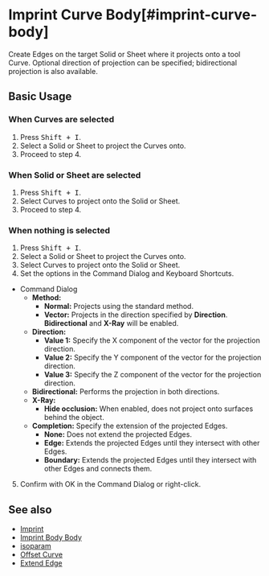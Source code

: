 
# Imprint Curve Body[#imprint-curve-body]

<Reference shortcut="Shift + I" command="Imprint Curve Body" button="" />

Create Edges on the target Solid or Sheet where it projects onto a tool Curve. Optional direction of projection can be specified; bidirectional projection is also available.

## Basic Usage

### When Curves are selected

1. Press <kbd>Shift + I</kbd>.
2. Select a Solid or Sheet to project the Curves onto.
3. Proceed to step 4.

### When Solid or Sheet are selected

1. Press <kbd>Shift + I</kbd>.
2. Select Curves to project onto the Solid or Sheet.
3. Proceed to step 4.

### When nothing is selected

1. Press <kbd>Shift + I</kbd>.
2. Select a Solid or Sheet to project the Curves onto.
3. Select Curves to project onto the Solid or Sheet.
4. Set the options in the Command Dialog and Keyboard Shortcuts.
- <Kst>Command Dialog</Kst>
     - **Method:**
          - **Normal:** Projects using the standard method.
          - **Vector:** Projects in the direction specified by **Direction**. **Bidirectional** and **X-Ray** will be enabled.
     - **Direction:**
          - **Value 1:** Specify the X component of the vector for the projection direction.
          - **Value 2:** Specify the Y component of the vector for the projection direction.
          - **Value 3:** Specify the Z component of the vector for the projection direction.
     - **Bidirectional:** Performs the projection in both directions.
     - **X-Ray:** 
          - **Hide occlusion:** When enabled, does not project onto surfaces behind the object.
     - **Completion:** Specify the extension of the projected Edges.
          - **None:** Does not extend the projected Edges.
          - **Edge:** Extends the projected Edges until they intersect with other Edges.
          - **Boundary:** Extends the projected Edges until they intersect with other Edges and connects them.
5. Confirm with OK in the Command Dialog or right-click.

<VideoPlayer fileName="imprint-curve-body"/>

## See also
- [Imprint](imprint)
- [Imprint Body Body](imprint-body-body)
- [isoparam](isoparam)
- [Offset Curve](offset-curve)
- [Extend Edge](extend-edge)